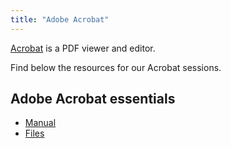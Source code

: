 ```yaml
---
title: "Adobe Acrobat"
---
```


[Acrobat](https://my.uq.edu.au/information-and-services/information-technology/software-and-web-apps/uq-software-catalogue/adobe-software) is a PDF viewer and editor.

Find below the resources for our Acrobat sessions.

## Adobe Acrobat essentials

* [Manual](https://github.com/uqlibrary/technology-training-assets/raw/master/Acrobat/acrobat_essentials.pdf)
* [Files](https://github.com/uqlibrary/technology-training-assets/raw/master/Acrobat/AcrobatEssentials.zip)

